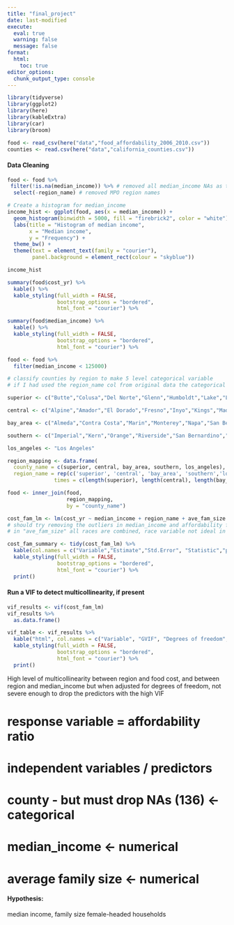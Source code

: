 ```yaml
---
title: "final_project"
date: last-modified
execute: 
  eval: true
  warning: false
  message: false
format:
  html:
    toc: true
editor_options: 
  chunk_output_type: console
---
```


```r
library(tidyverse)
library(ggplot2)
library(here)
library(kableExtra)
library(car)
library(broom)
```

```r
food <- read_csv(here("data","food_affordability_2006_2010.csv"))
counties <- read.csv(here("data","california_counties.csv"))
```

#### Data Cleaning 

```r
food <- food %>%
 filter(!is.na(median_income)) %>% # removed all median_income NAs as they are crucial for lm 
  select(-region_name) # removed MPO region names
```

```r
# Create a histogram for median_income
income_hist <- ggplot(food, aes(x = median_income)) +
  geom_histogram(binwidth = 5000, fill = "firebrick2", color = "white") +
  labs(title = "Histogram of median income", 
       x = "Median income", 
       y = "Frequency") +
  theme_bw() +
  theme(text = element_text(family = "courier"),
        panel.background = element_rect(colour = "skyblue")) 

income_hist
```

```r
summary(food$cost_yr) %>%
  kable() %>%
  kable_styling(full_width = FALSE,
                bootstrap_options = "bordered",
                html_font = "courier") %>%

summary(food$median_income) %>%
  kable() %>%
  kable_styling(full_width = FALSE,
                bootstrap_options = "bordered",
                html_font = "courier") %>%

food <- food %>% 
  filter(median_income < 125000) 

```

```r
# classify counties by region to make 5 level categorical variable
# if I had used the region_name col from original data the categorical variable would have 15 levels, as opposed to 5 if I follow the MPO region designations (Metropolitan Planning Organization)

superior <- c("Butte","Colusa","Del Norte","Glenn","Humboldt","Lake","Lassen","Mendocino","Modoc","Nevada","Plumas","Shasta", "Sierra","Siskiyou","Tehama","Trinity")

central <- c("Alpine","Amador","El Dorado","Fresno","Inyo","Kings","Madera","Mariposa","Merced","Mono","Placer","Sacramento","San Joaquin","Stanislaus","Sutter","Yuba","Tulare","Tuolumne","Yolo", "Calaveras")

bay_area <- c("Almeda","Contra Costa","Marin","Monterey","Napa","San Benito","San Fracisco","San Mateo","Santa Clara","Santa Cruz","Solano","Sonoma")

southern <- c("Imperial","Kern","Orange","Riverside","San Bernardino","San Diego","San Luis Obispo","Santa Barbara","Ventura")

los_angeles <- "Los Angeles"

region_mapping <- data.frame(
  county_name = c(superior, central, bay_area, southern, los_angeles),
  region_name = rep(c('superior', 'central', 'bay_area', 'southern','los_angeles'), 
               times = c(length(superior), length(central), length(bay_area), length(southern),length(los_angeles))))

food <- inner_join(food,
                   region_mapping,
                   by = "county_name")
```

```r
cost_fam_lm <- lm(cost_yr ~ median_income + region_name + ave_fam_size + region_name * median_income, data = food)
# should try removing the outliers in median_income and affordability food ratio
# in "ave_fam_size" all races are combined, race variable not ideal in model

cost_fam_summary <- tidy(cost_fam_lm) %>%
  kable(col.names = c("Variable","Estimate","Std.Error", "Statistic","p.value")) %>%
  kable_styling(full_width = FALSE,
                bootstrap_options = "bordered",
                html_font = "courier") %>%
  print()
```

#### Run a VIF to detect multicollinearity, if present
```r
vif_results <- vif(cost_fam_lm) 
vif_results %>%
  as.data.frame()

vif_table <- vif_results %>%
  kable("html", col.names = c("Variable", "GVIF", "Degrees of freedom", "Adjusted GVIF")) %>%
  kable_styling(full_width = FALSE,
                bootstrap_options = "bordered",
                html_font = "courier") %>%
  print()
```

High level of multicollinearity between region and food cost, and between region and median_income but when adjusted for degrees of freedom, not severe enough to drop the predictors with the high VIF


# response variable = affordability ratio
# independent variables / predictors
# county - but must drop NAs (136) <- categorical
# median_income <- numerical 
# average family size <- numerical 

#### Hypothesis:
median income, family size 
female-headed households



